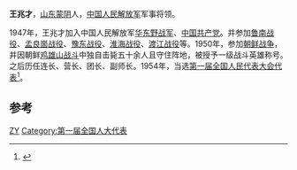 '''王兆才'''，[[山东|山东]][[蒙阴|蒙阴]]人，[[中国人民解放军|中国人民解放军]]军事将领。

1947年，王兆才加入中国人民解放军[[华东野战军|华东野战军]]、[[中国共产党|中国共产党]]。并参加[[鲁南战役|鲁南战役]]、[[孟良崮战役|孟良崮战役]]、[[豫东战役|豫东战役]]、[[淮海战役|淮海战役]]、[[渡江战役|渡江战役]]等。1950年，参加[[朝鲜战争|朝鲜战争]]，并因朝鲜[[鸡雄山战斗|鸡雄山战斗]]中独自击毙五十余人且守住阵地，被授予一级战斗英雄称号。之后历任连长、营长、团长、副师长。1954年，当选[[第一届全国人民代表大会代表名单|第一届全国人民代表大会代表]]<ref>{{cite book|author=全国人民代表大会常务委员会办公厅|title=中华人民共和国第一届全国人民代表大会代表名单|year=1955年|publisher=全国人民代表大会常务委员会办公厅|url=http://book.ucdrs.superlib.net/views/specific/2929/bookDetail.jsp?dxNumber=000005772167&d=546843D0AE2464CD1C95896344A85614&fenlei=04070402|access-date=2015-01-28|archive-date=2019-01-24|archive-url=https://web.archive.org/web/20190124105450/http://book.ucdrs.superlib.net/views/specific/2929/bookDetail.jsp?dxNumber=000005772167&d=546843D0AE2464CD1C95896344A85614&fenlei=04070402|dead-url=no}}</ref>。

==参考==
{{reflist}}
{{中国政治人物小作品}}

[[Category:王姓|ZY]]
[[Category:第一届全国人大代表|Category:第一届全国人大代表]]